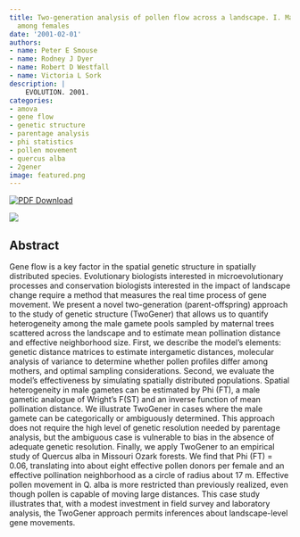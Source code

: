 ```yaml
---
title: Two-generation analysis of pollen flow across a landscape. I. Male gamete heterogeneity
  among females
date: '2001-02-01'
authors:
- name: Peter E Smouse
- name: Rodney J Dyer
- name: Robert D Westfall
- name: Victoria L Sork
description: |
    EVOLUTION. 2001.  
categories: 
- amova
- gene flow
- genetic structure
- parentage analysis
- phi statistics
- pollen movement
- quercus alba
- 2gener
image: featured.png
---
```


 [![PDF Download](https://img.shields.io/badge/PDF-21B02C.svg)](http://dx.doi.org/10.1111/j.0014-3820.2001.tb01291.x)

![]( featured.jpg )

## Abstract

Gene flow is a key factor in the spatial genetic structure in spatially distributed species. Evolutionary biologists interested in microevolutionary processes and conservation biologists interested in the impact of landscape change require a method that measures the real time process of gene movement. We present a novel two-generation (parent-offspring) approach to the study of genetic structure (TwoGener) that allows us to quantify heterogeneity among the male gamete pools sampled by maternal trees scattered across the landscape and to estimate mean pollination distance and effective neighborhood size. First, we describe the model's elements: genetic distance matrices to estimate intergametic distances, molecular analysis of variance to determine whether pollen profiles differ among mothers, and optimal sampling considerations. Second, we evaluate the model's effectiveness by simulating spatially distributed populations. Spatial heterogeneity in male gametes can be estimated by Phi (FT), a male gametic analogue of Wright's F(ST) and an inverse function of mean pollination distance. We illustrate TwoGener in cases where the male gamete can be categorically or ambiguously determined. This approach does not require the high level of genetic resolution needed by parentage analysis, but the ambiguous case is vulnerable to bias in the absence of adequate genetic resolution. Finally, we apply TwoGener to an empirical study of Quercus alba in Missouri Ozark forests. We find that Phi (FT) = 0.06, translating into about eight effective pollen donors per female and an effective pollination neighborhood as a circle of radius about 17 m. Effective pollen movement in Q. alba is more restricted than previously realized, even though pollen is capable of moving large distances. This case study illustrates that, with a modest investment in field survey and laboratory analysis, the TwoGener approach permits inferences about landscape-level gene movements.

